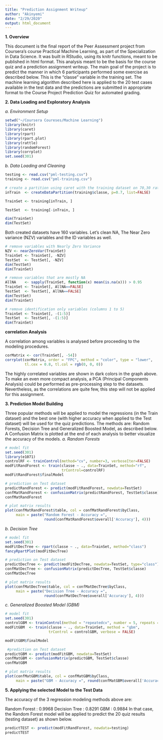 ```yaml
---
title: "Prediction Assignment Writeup"
author: "Akinyemi"
date: "2/29/2020"
output: html_document
---
```



**1. Overview**

This document is the final report of the Peer Assessment project from Coursera’s course Practical Machine Learning, as part of the Specialization in Data Science. It was built in RStudio, using its knitr functions, meant to be published in html format. This analysis meant to be the basis for the course quiz and a prediction assignment writeup. The main goal of the project is to predict the manner in which 6 participants performed some exercise as described below. This is the “classe” variable in the training set. The machine learning algorithm described here is applied to the 20 test cases available in the test data and the predictions are submitted in appropriate format to the Course Project Prediction Quiz for automated grading.

**2. Data Loading and Exploratory Analysis**

*a. Environment Setup*
```r
setwd("~/Coursera Coureses/Machine Learning")
library(knitr)
library(caret)
library(rpart)
library(rpart.plot)
library(rattle)
library(randomForest)
library(corrplot)
set.seed(301)
```

*b. Data Loading and Cleaning*
```r
testing <- read.csv("pml-testing.csv")
training <- read.csv("pml-training.csv")

# create a partition using caret with the training dataset on 70,30 ratio
inTrain  <- createDataPartition(training$classe, p=0.7, list=FALSE)

TrainSet <- training[inTrain, ]

TestSet  <- training[-inTrain, ]

dim(TrainSet)
dim(TestSet)
```

Both created datasets have 160 variables. Let’s clean NA, The Near Zero variance (NZV) variables and the ID variables as well.
```r
# remove variables with Nearly Zero Variance
NZV <- nearZeroVar(TrainSet)
TrainSet <- TrainSet[, -NZV]
TestSet  <- TestSet[, -NZV]
dim(TestSet)
dim(TrainSet)

# remove variables that are mostly NA
AllNA    <- sapply(TrainSet, function(x) mean(is.na(x))) > 0.95
TrainSet <- TrainSet[, AllNA==FALSE]
TestSet  <- TestSet[, AllNA==FALSE]
dim(TestSet)
dim(TrainSet)

# remove identification only variables (columns 1 to 5)
TrainSet <- TrainSet[, -(1:5)]
TestSet  <- TestSet[, -(1:5)]
dim(TrainSet)
```

**correlation Analysis**

A correlation among variables is analysed before proceeding to the modeling procedures.
```r
corMatrix <- cor(TrainSet[, -54])
corrplot(corMatrix, order = "FPC", method = "color", type = "lower", 
         tl.cex = 0.8, tl.col = rgb(0, 0, 0))
```

The highly correlated variables are shown in dark colors in the graph above. To make an even more compact analysis, a PCA (Principal Components Analysis) could be performed as pre-processing step to the datasets. Nevertheless, as the correlations are quite few, this step will not be applied for this assignment.

**3. Prediction Model Building**

Three popular methods will be applied to model the regressions (in the Train dataset) and the best one (with higher accuracy when applied to the Test dataset) will be used for the quiz predictions. The methods are: Random Forests, Decision Tree and Generalized Boosted Model, as described below. A Confusion Matrix is plotted at the end of each analysis to better visualize the accuracy of the models.
*a. Random Forests*
```r
# model fit
set.seed(301)
library(e1071)
controlRF <- trainControl(method="cv", number=3, verboseIter=FALSE)
modFitRandForest <- train(classe ~ ., data=TrainSet, method="rf",
                          trControl=controlRF)
modFitRandForest$finalModel

# prediction on Test dataset
predictRandForest <- predict(modFitRandForest, newdata=TestSet)
confMatRandForest <- confusionMatrix(predictRandForest, TestSet$classe)
confMatRandForest

# plot matrix results
plot(confMatRandForest$table, col = confMatRandForest$byClass, 
     main = paste("Random Forest - Accuracy =",
                  round(confMatRandForest$overall['Accuracy'], 4)))
```

*b. Decision Tree*
```r
# model fit
set.seed(301)
modFitDecTree <- rpart(classe ~ ., data=TrainSet, method="class")
fancyRpartPlot(modFitDecTree)

# prediction on Test dataset
predictDecTree <- predict(modFitDecTree, newdata=TestSet, type="class")
confMatDecTree <- confusionMatrix(predictDecTree, TestSet$classe)
confMatDecTree

# plot matrix results
plot(confMatDecTree$table, col = confMatDecTree$byClass, 
     main = paste("Decision Tree - Accuracy =",
                  round(confMatDecTree$overall['Accuracy'], 4)))
```

*c. Generalized Boosted Model (GBM)*
```r
# model fit
set.seed(301)
controlGBM <- trainControl(method = "repeatedcv", number = 5, repeats = 1)
modFitGBM  <- train(classe ~ ., data=TrainSet, method = "gbm",
                    trControl = controlGBM, verbose = FALSE)

modFitGBM$finalModel

 #prediction on Test dataset
predictGBM <- predict(modFitGBM, newdata=TestSet)
confMatGBM <- confusionMatrix(predictGBM, TestSet$classe)
confMatGBM

# plot matrix results
plot(confMatGBM$table, col = confMatGBM$byClass, 
     main = paste("GBM - Accuracy =", round(confMatGBM$overall['Accuracy'], 4)))
```

**5. Applying the selected Model to the Test Data**

The accuracy of the 3 regression modeling methods above are:

Random Forest : 0.9968 Decision Tree : 0.8291 GBM : 0.9884 In that case, the Random Forest model will be applied to predict the 20 quiz results (testing dataset) as shown below.
```r
predictTEST <- predict(modFitRandForest, newdata=testing)
predictTEST
```
